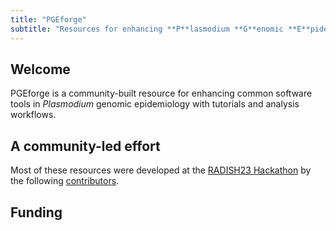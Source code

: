 ```yaml
---
title: "PGEforge"
subtitle: "Resources for enhancing **P**lasmodium **G**enomic **E**pidemiology analysis tools"
---
```


## Welcome

PGEforge is a community-built resource for enhancing common software tools in *Plasmodium* genomic epidemiology with tutorials and analysis workflows. 

## A community-led effort

Most of these resources were developed at the [RADISH23 Hackathon](radish23.qmd) by the following [contributors](contributors.qmd).

## Funding 


